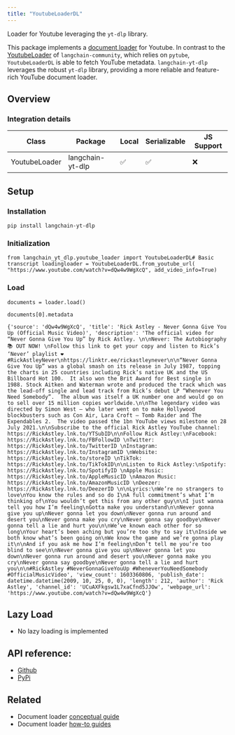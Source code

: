 ```yaml
---
title: "YoutubeLoaderDL"
---
```


Loader for Youtube leveraging the `yt-dlp` library.

This package implements a [document loader](/src/oss/concepts/document_loaders) for Youtube. In contrast to the [YoutubeLoader](https://python.langchain.com/api_reference/community/document_loaders/langchain_community.document_loaders.youtube.YoutubeLoader.html) of `langchain-community`, which relies on `pytube`, `YoutubeLoaderDL` is able to fetch YouTube metadata. `langchain-yt-dlp` leverages the robust `yt-dlp` library, providing a more reliable and feature-rich YouTube document loader.

## Overview

### Integration details

| Class         | Package          | Local | Serializable | JS Support |
| ------------- | ---------------- | ----- | ------------ | ---------- |
| YoutubeLoader | langchain-yt-dlp | ✅     | ✅            | ❌          |

## Setup

### Installation

```
pip install langchain-yt-dlp
```

### Initialization

```
from langchain_yt_dlp.youtube_loader import YoutubeLoaderDL# Basic transcript loadingloader = YoutubeLoaderDL.from_youtube_url(    "https://www.youtube.com/watch?v=dQw4w9WgXcQ", add_video_info=True)
```

### Load

```
documents = loader.load()
```

```
documents[0].metadata
```

```
{'source': 'dQw4w9WgXcQ', 'title': 'Rick Astley - Never Gonna Give You Up (Official Music Video)', 'description': 'The official video for “Never Gonna Give You Up” by Rick Astley. \n\nNever: The Autobiography 📚 OUT NOW! \nFollow this link to get your copy and listen to Rick’s ‘Never’ playlist ❤️ #RickAstleyNever\nhttps://linktr.ee/rickastleynever\n\n“Never Gonna Give You Up” was a global smash on its release in July 1987, topping the charts in 25 countries including Rick’s native UK and the US Billboard Hot 100.  It also won the Brit Award for Best single in 1988. Stock Aitken and Waterman wrote and produced the track which was the lead-off single and lead track from Rick’s debut LP “Whenever You Need Somebody”.  The album was itself a UK number one and would go on to sell over 15 million copies worldwide.\n\nThe legendary video was directed by Simon West – who later went on to make Hollywood blockbusters such as Con Air, Lara Croft – Tomb Raider and The Expendables 2.  The video passed the 1bn YouTube views milestone on 28 July 2021.\n\nSubscribe to the official Rick Astley YouTube channel: https://RickAstley.lnk.to/YTSubID\n\nFollow Rick Astley:\nFacebook: https://RickAstley.lnk.to/FBFollowID \nTwitter: https://RickAstley.lnk.to/TwitterID \nInstagram: https://RickAstley.lnk.to/InstagramID \nWebsite: https://RickAstley.lnk.to/storeID \nTikTok: https://RickAstley.lnk.to/TikTokID\n\nListen to Rick Astley:\nSpotify: https://RickAstley.lnk.to/SpotifyID \nApple Music: https://RickAstley.lnk.to/AppleMusicID \nAmazon Music: https://RickAstley.lnk.to/AmazonMusicID \nDeezer: https://RickAstley.lnk.to/DeezerID \n\nLyrics:\nWe’re no strangers to love\nYou know the rules and so do I\nA full commitment’s what I’m thinking of\nYou wouldn’t get this from any other guy\n\nI just wanna tell you how I’m feeling\nGotta make you understand\n\nNever gonna give you up\nNever gonna let you down\nNever gonna run around and desert you\nNever gonna make you cry\nNever gonna say goodbye\nNever gonna tell a lie and hurt you\n\nWe’ve known each other for so long\nYour heart’s been aching but you’re too shy to say it\nInside we both know what’s been going on\nWe know the game and we’re gonna play it\n\nAnd if you ask me how I’m feeling\nDon’t tell me you’re too blind to see\n\nNever gonna give you up\nNever gonna let you down\nNever gonna run around and desert you\nNever gonna make you cry\nNever gonna say goodbye\nNever gonna tell a lie and hurt you\n\n#RickAstley #NeverGonnaGiveYouUp #WheneverYouNeedSomebody #OfficialMusicVideo', 'view_count': 1603360806, 'publish_date': datetime.datetime(2009, 10, 25, 0, 0), 'length': 212, 'author': 'Rick Astley', 'channel_id': 'UCuAXFkgsw1L7xaCfnd5JJOw', 'webpage_url': 'https://www.youtube.com/watch?v=dQw4w9WgXcQ'}
```

## Lazy Load

* No lazy loading is implemented

## API reference:

* [Github](https://github.com/aqib0770/langchain-yt-dlp)
* [PyPi](https://pypi.org/project/langchain-yt-dlp/)

## Related

* Document loader [conceptual guide](/src/oss/concepts/document_loaders)
* Document loader [how-to guides](/src/oss/how_to/#document-loaders)
